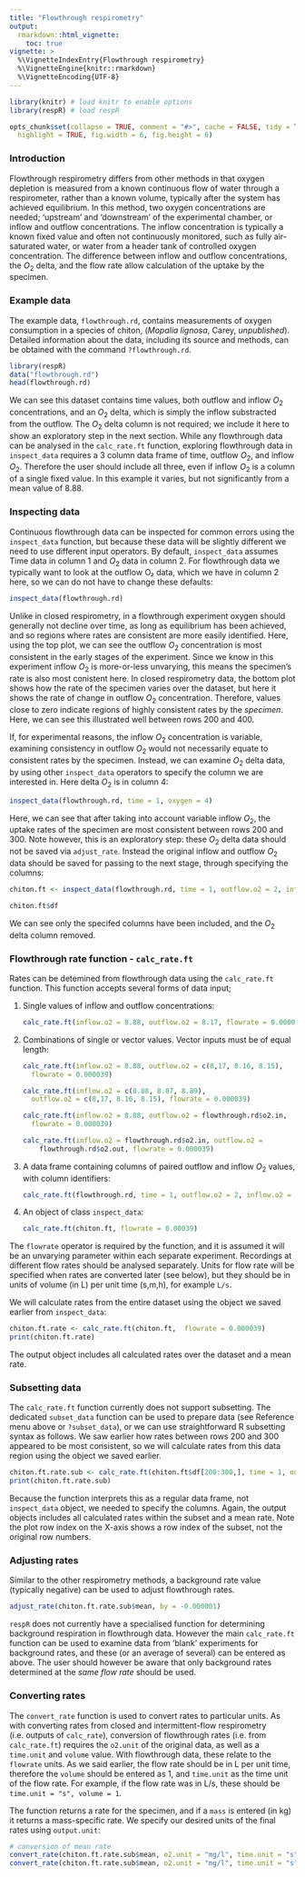 ```yaml
---
title: "Flowthrough respirometry"
output: 
  rmarkdown::html_vignette:
    toc: true
vignette: >
  %\VignetteIndexEntry{Flowthrough respirometry}
  %\VignetteEngine{knitr::rmarkdown}
  %\VignetteEncoding{UTF-8}
---
```


```r
library(knitr) # load knitr to enable options
library(respR) # load respR

opts_chunk$set(collapse = TRUE, comment = "#>", cache = FALSE, tidy = TRUE, 
  highlight = TRUE, fig.width = 6, fig.height = 6)
```

### Introduction

Flowthrough respirometry differs from other methods in that oxygen depletion is measured from a known continuous flow of water through a respirometer, rather than a known volume, typically after the system has achieved equilibrium. In this method, two oxygen concentrations are needed; 'upstream' and 'downstream' of the experimental chamber, or inflow and outflow concentrations. The inflow concentration is typically a known fixed value and often not continuously monitored, such as fully air-saturated water, or water from a header tank of controlled oxygen concentration. The difference between inflow and outflow concentrations, the $O_2$ delta, and the flow rate allow calculation of the uptake by the specimen.

### Example data

The example data, `flowthrough.rd`, contains measurements of oxygen consumption in a species of chiton, (*Mopalia lignosa*, Carey, *unpublished*).  Detailed information about the data, including its source and methods, can be obtained with the command `?flowthrough.rd`. 

```r
library(respR)
data("flowthrough.rd")
head(flowthrough.rd)
```

We can see this dataset contains time values, both outflow and inflow $O_2$ concentrations, and an $O_2$ delta, which is simply the inflow substracted from the outflow. The $O_2$ delta column is not required; we include it here to show an exploratory step in the next section. While any flowthrough data can be analysed in the `calc_rate.ft` function, exploring flowthrough data in `inspect_data` requires a 3 column data frame of time, outflow $O_2$, and inflow $O_2$. Therefore the user should include all three, even if inflow $O_2$ is a column of a single fixed value. In this example it varies, but not significantly from a mean value of 8.88. 

### Inspecting data
Continuous flowthrough data can be inspected for common errors using the `inspect_data` function, but because these data will be slightly different we need to use different input operators. By default, `inspect_data` assumes Time data in column 1 and $O_2$ data in column 2. For flowthrough data we typically want to look at the outflow O₂ data, which we have in column 2 here, so we can do not have to change these defaults:

```r
inspect_data(flowthrough.rd)
```

Unlike in  closed respirometry, in a flowthrough experiment oxygen should generally not decline over time, as long as equilibrium has been achieved, and so regions where rates are consistent are more easily identified. Here, using the top plot, we can see the outflow $O_2$ concentration is most consistent in the early stages of the experiment. Since we know in this experiment inflow $O_2$ is more-or-less unvarying, this means the specimen's rate is also most conistent here. In closed respirometry data, the bottom plot shows how the rate of the specimen varies over the dataset, but here it shows the rate of change in outflow $O_2$ concentration. Therefore, values close to zero indicate regions of highly consistent rates by the _specimen_. Here, we can see this illustrated well between rows 200 and 400.

If, for experimental reasons, the inflow $O_2$ concentration is variable, examining consistency in outflow $O_2$ would not necessarily equate to consistent rates by the specimen. Instead, we can examine $O_2$ delta data, by using other `inspect_data` operators to specify the column we are interested in. Here delta $O_2$ is in column 4:

```r
inspect_data(flowthrough.rd, time = 1, oxygen = 4)

```

Here, we can see that after taking into account variable inflow $O_2$, the uptake rates of the specimen are most consistent between rows 200 and 300. Note however, this is an exploratory step: these $O_2$ delta data should not be saved via `adjust_rate`. Instead the original inflow and outflow $O_2$ data should be saved for passing to the next stage, through specifying the columns:

```r
chiton.ft <- inspect_data(flowthrough.rd, time = 1, outflow.o2 = 2, inflow.o2 = 3)
```

```r
chiton.ft$df
```

We can see only the specifed columns have been included, and the $O_2$ delta column removed. 

### Flowthrough rate function - `calc_rate.ft`
Rates can be detemined from flowthrough data using the `calc_rate.ft` function. This function accepts several forms of data input; 

1. Single values of inflow and outflow concentrations:

    ```r
    calc_rate.ft(inflow.o2 = 8.88, outflow.o2 = 8.17, flowrate = 0.000039)
    ```

2. Combinations of single or vector values. Vector inputs must be of equal length:

    ```r
    calc_rate.ft(inflow.o2 = 8.88, outflow.o2 = c(8,17, 8.16, 8.15), 
      flowrate = 0.000039)
    
    calc_rate.ft(inflow.o2 = c(8.88, 8.87, 8.89), 
      outflow.o2 = c(8,17, 8.16, 8.15), flowrate = 0.000039)  
    
    calc_rate.ft(inflow.o2 = 8.88, outflow.o2 = flowthrough.rd$o2.in, 
      flowrate = 0.000039)
    
    calc_rate.ft(inflow.o2 = flowthrough.rd$o2.in, outflow.o2 = 
        flowthrough.rd$o2.out, flowrate = 0.000039)
    ```

4. A data frame containing columns of paired outflow and inflow $O_2$ values, with column identifiers:

    ```r
    calc_rate.ft(flowthrough.rd, time = 1, outflow.o2 = 2, inflow.o2 = 3, flowrate = 0.00039)
    ```

5. An object of class `inspect_data`:

    ```r
    calc_rate.ft(chiton.ft, flowrate = 0.00039)
    ```  
    

The `flowrate` operator is required by the function, and it is assumed it will be an unvarying parameter within each separate experiment. Recordings at different flow rates should be analysed separately. Units for flow rate will be specified when rates are converted later (see below), but they should be in units of volume (in L) per unit time (s,m,h), for example `L/s`.

We will calculate rates from the entire dataset using the object we saved earlier from `inspect_data`: 

```r
chiton.ft.rate <- calc_rate.ft(chiton.ft,  flowrate = 0.000039)
print(chiton.ft.rate)
```

The output object includes all calculated rates over the dataset and a mean rate. 



### Subsetting data

The `calc_rate.ft` function currently does not support subsetting. The dedicated `subset_data` function can be used to prepare data (see Reference menu above or `?subset_data`), or we can use straightforward R subsetting syntax as follows. We saw earlier how rates between rows 200 and 300 appeared to be most consistent, so we will calculate rates from this data region using the object we saved earlier. 

```r
chiton.ft.rate.sub <- calc_rate.ft(chiton.ft$df[200:300,], time = 1, outflow.o2 = 3, inflow.o2 = 2, flowrate = 0.000039)
print(chiton.ft.rate.sub)
```
Because the function interprets this as a regular data frame, not `inspect_data` object, we needed to specify the columns. Again, the output objects includes all calculated rates within the subset and a mean rate. Note the plot row index on the X-axis shows a row index of the subset, not the original row numbers. 

### Adjusting rates

Similar to the other respirometry methods, a background rate value (typically negative) can be used to adjust flowthrough rates. 
``` r
adjust_rate(chiton.ft.rate.sub$mean, by = -0.000001)
```
`respR` does not currently have a specialised function for determining background respiration in flowthrough data. However the main `calc_rate.ft` function can be used to examine data from 'blank' experiments for background rates, and these (or an average of several) can be entered as above. The user should however be aware that only background rates determined at the *same flow rate* should be used.

### Converting rates

The `convert_rate` function is used to convert rates to particular units. As with converting rates from closed and intermittent-flow respirometry (i.e. outputs of `calc_rate`), conversion of flowthrough rates (i.e. from `calc_rate.ft`) requires the `o2.unit` of the original data, as well as a `time.unit` and `volume` value. With flowthrough data, these relate to the `flowrate` units. As we said earlier, the flow rate should be in L per unit time, therefore the `volume` should be entered as 1, and `time.unit` as the time unit of the flow rate. For example, if the flow rate was in L/s, these should be `time.unit = "s", volume = 1`. 

The function returns a rate for the specimen, and if a `mass` is entered (in kg) it returns a mass-specific rate. We specify our desired units of the final rates using `output.unit`:

```r
# conversion of mean rate
convert_rate(chiton.ft.rate.sub$mean, o2.unit = "mg/l", time.unit = "s", output.unit = "mg/h", volume = 1)
convert_rate(chiton.ft.rate.sub$mean, o2.unit = "mg/l", time.unit = "s", output.unit = "mg/h/g", volume = 1, mass = 0.000070)
```

